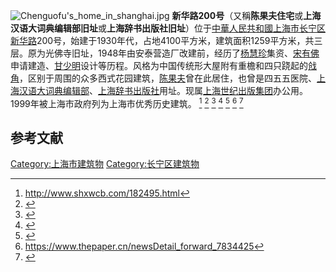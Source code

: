 [[File:Chenguofu's_home_in_shanghai.jpg|thumb]]
'''新华路200号'''（又稱'''陈果夫住宅'''或'''上海汉语大词典编辑部旧址'''或'''上海辞书出版社旧址'''）位于[[中華人民共和國|中華人民共和國]][[上海市|上海市]][[长宁区|长宁区]][[新华路|新华路]]200号，始建于1930年代，占地4100平方米，建筑面积1259平方米，共三层。原为光佛寺旧址，1948年由安泰营造厂改建前，经历了[[杨慧珍|杨慧珍]]集资、[[宋有佛|宋有佛]]申请建造、[[甘少明|甘少明]]设计等历程。风格为中国传统形大屋附有重檐和四只跷起的[[戗角|戗角]]，区别于周围的众多西式花园建筑，[[陈果夫|陈果夫]]曾在此居住，也曾是四五五医院、[[上海汉语大词典编辑部|上海汉语大词典编辑部]]、[[上海辞书出版社|上海辞书出版社]]用址。现属[[上海世纪出版集团|上海世纪出版集团]]办公用。1999年被上海市政府列为上海市优秀历史建筑。
<ref>http://www.shxwcb.com/182495.html</ref>
<ref>{{cite web|url=http://www.cnepaper.com/cnsb/html/2011-06/07/content_11_1.htm|title=长宁时报数字报刊平台|website=www.cnepaper.com|accessdate=2020-09-21|archive-date=2011-09-18|archive-url=https://web.archive.org/web/20110918160351/http://www.cnepaper.com/cnsb/html/2011-06/07/content_11_1.htm|dead-url=no}}</ref>
<ref>{{cite web|url=http://m.ajmide.com/p.html?p=19445&t=10007022|title=阿基米德|website=m.ajmide.com}}</ref>
<ref>{{cite web|url=http://city.eastday.com/gk/20170821/u1a13209086.html|title=长宁五大历史风貌街区 你都去过了吗-区域频道-东方网|website=city.eastday.com}}</ref>
<ref>{{cite web|url=https://www.jfdaily.com/news/detail?id=92501|title=上海启动第五批优秀历史建筑普查，城市更新促进历史风貌保护相关细则将出台--上观|website=www.jfdaily.com|access-date=2020-09-21|archive-date=2018-06-12|archive-url=https://web.archive.org/web/20180612125812/https://www.jfdaily.com/news/detail?id=92501|dead-url=no}}</ref>
<ref>https://www.thepaper.cn/newsDetail_forward_7834425</ref>
<ref>{{cite web|url=http://www.shcn.gov.cn/art/2012/8/16/art_7698_512203.html|title=上海长宁区门户网站 历史保护建筑 新华路200号花园住宅|website=www.shcn.gov.cn}}</ref>

==参考文献==
{{reflist}}

[[Category:上海市建筑物|Category:上海市建筑物]]
[[Category:长宁区建筑物|Category:长宁区建筑物]]